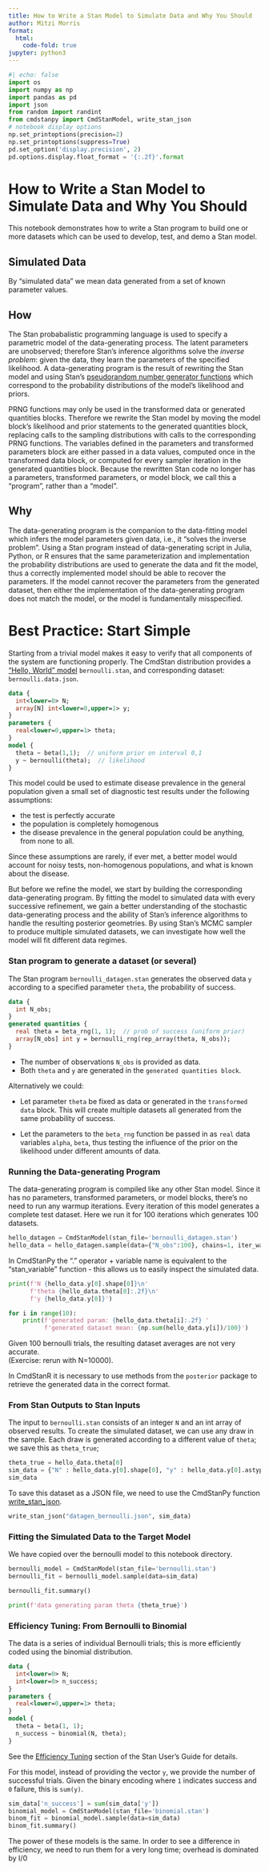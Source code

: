 ```yaml
---
title: How to Write a Stan Model to Simulate Data and Why You Should
author: Mitzi Morris
format:
  html:
    code-fold: true
jupyter: python3
---
```


```python
#| echo: false
import os
import numpy as np
import pandas as pd
import json
from random import randint
from cmdstanpy import CmdStanModel, write_stan_json
# notebook display options
np.set_printoptions(precision=2)
np.set_printoptions(suppress=True)
pd.set_option('display.precision', 2)
pd.options.display.float_format = '{:.2f}'.format
```

# How to Write a Stan Model to Simulate Data and Why You Should


This notebook demonstrates how to write a Stan program to build one or more datasets which can be used
to develop, test, and demo a Stan model.


## Simulated Data 

By "simulated data" we mean data generated from a set of known parameter values.

## How

The Stan probabalistic programming language is used to specify a parametric model of the data-generating process.
The latent parameters are unobserved; therefore Stan's inference algorithms solve the *inverse problem*:
given the data, they learn the parameters of the specified likelihood.
A data-generating program is the result of rewriting the Stan model and using Stan's
[pseudorandom number generator functions](https://mc-stan.org/docs/functions-reference/conventions_for_probability_functions.html#distributions-prng)
which correspond to the probability distributions of the model's likelihood and priors.

PRNG functions may only be used in the transformed data or generated quantities blocks.
Therefore we rewrite the Stan model by moving the model block's likelihood and prior statements
to the generated quantities block, replacing calls to the sampling distributions with calls to
the corresponding PRNG functions.
The variables defined in the parameters and transformed parameters block are either
passed in a data values, computed once in the transformed data block, or computed
for every sampler iteration in the generated quantities block.
Because the rewritten Stan code no longer has a parameters, transformed parameters, or model block,
we call this a "program", rather than a "model".

## Why

The data-generating program is the companion to the data-fitting model
which infers the model parameters given data, i.e., it "solves the inverse problem".
Using a Stan program instead of data-generating script in Julia, Python, or R
ensures that the same parameterization and implementation the probability distributions
are used to generate the data and fit the model, thus a correctly
implemented model should be able to recover the parameters.
If the model cannot recover the parameters from the generated dataset, then either
the implementation of the data-generating program does not match the model, or the model is fundamentally
misspecified.


# Best Practice:  Start Simple

Starting from a trivial model makes it easy to verify that all components
of the system are functioning properly.
The CmdStan distribution provides a
["Hello, World" model](https://mc-stan.org/docs/cmdstan-guide/example_model_data.html) `bernoulli.stan`,
and corresponding dataset: `bernoulli.data.json`.

```stan
data {
  int<lower=0> N;
  array[N] int<lower=0,upper=1> y;
}
parameters {
  real<lower=0,upper=1> theta;
}
model {
  theta ~ beta(1,1);  // uniform prior on interval 0,1
  y ~ bernoulli(theta);  // likelihood
}
```

This model could be used to estimate disease prevalence in the general population
given a small set of diagnostic test results under the following assumptions:

 - the test is perfectly accurate
 - the population is completely homogenous
 - the disease prevalence in the general population could be anything, from none to all.

Since these assumptions are rarely, if ever met, a better model would account for noisy tests,
non-homogenous populations, and what is known about the disease.

But before we refine the model, we start by building the corresponding data-generating program.
By fitting the model to simulated data with every successive refinement, we gain a better
understanding of the stochastic data-generating process and the ability of Stan's inference
algorithms to handle the resulting posterior geometries.
By using Stan's MCMC sampler to produce multiple simulated datasets,
we can investigate how well the model will fit different data regimes.


### Stan program to generate a dataset (or several)

The Stan program `bernoulli_datagen.stan` generates the observed data `y` according to
a specified parameter `theta`, the probability of success.

```stan
data {
  int N_obs;
}
generated quantities {
  real theta = beta_rng(1, 1);  // prob of success (uniform prior)
  array[N_obs] int y = bernoulli_rng(rep_array(theta, N_obs));
}
```

+ The number of observations `N_obs` is provided as data.
+ Both `theta` and `y` are generated in the `generated quantities block`.

Alternatively we could:

+ Let parameter `theta` be fixed as data or generated in the `transformed data` block.
This will create multiple datasets all generated from the same probability of success.

+ Let the parameters to the `beta_rng` function be passed in as `real` data variables `alpha`, `beta`,
thus testing the influence of the prior on the likelihood under different amounts of data.



### Running the Data-generating Program

The data-generating program is compiled like any other Stan model.
Since it has no parameters, transformed parameters, or model blocks, there's no need to run any warmup iterations.
Every iteration of this model generates a complete test dataset.
Here we run it for 100 iterations which generates 100 datasets.

```python
hello_datagen = CmdStanModel(stan_file='bernoulli_datagen.stan')
hello_data = hello_datagen.sample(data={"N_obs":100}, chains=1, iter_warmup=0, iter_sampling=100, show_progress=False)
```


In CmdStanPy the "." operator + variable name is equivalent to the "stan_variable" function - this allows us to easily inspect the simulated data.

```python
print(f'N {hello_data.y[0].shape[0]}\n'
      f'theta {hello_data.theta[0]:.2f}\n'
      f'y {hello_data.y[0]}')
```

```python
for i in range(10):
    print(f'generated param: {hello_data.theta[i]:.2f} '
          f'generated dataset mean: {np.sum(hello_data.y[i])/100}')
```

Given 100 bernoulli trials, the resulting dataset averages are not very accurate.  
(Exercise: rerun with N=10000).

In CmdStanR it is necessary to use methods from the `posterior` package to retrieve the generated data in the correct format.


### From Stan Outputs to Stan Inputs

The input to `bernoulli.stan` consists of an integer `N` and an int array of observed results.
To create the simulated dataset, we can use any draw in the sample.
Each draw is generated according to a different value of `theta`; we save this as `theta_true`;


```python
theta_true = hello_data.theta[0]
sim_data = {"N" : hello_data.y[0].shape[0], "y" : hello_data.y[0].astype(int)}
sim_data
```

To save this dataset as a JSON file, we need to use the CmdStanPy function
[write_stan_json](https://mc-stan.org/cmdstanpy/api.html#write-stan-json).

```python
write_stan_json("datagen_bernoulli.json", sim_data)
```


### Fitting the Simulated Data to the Target Model

We have copied over the bernoulli model to this notebook directory.

```python
bernoulli_model = CmdStanModel(stan_file='bernoulli.stan')
bernoulli_fit = bernoulli_model.sample(data=sim_data)
```

```python
bernoulli_fit.summary()
```

```python
print(f'data generating param theta {theta_true}')
```

### Efficiency Tuning: From Bernoulli to Binomial

The data is a series of individual Bernoulli trials; this is more efficiently coded using the binomial distribution.

```stan
data {
  int<lower=0> N;
  int<lower=0> n_success;
}
parameters {
  real<lower=0,upper=1> theta;
}
model {
  theta ~ beta(1, 1);
  n_success ~ binomial(N, theta);
}
```

See the
[Efficiency Tuning](https://mc-stan.org/docs/stan-users-guide/efficiency-tuning.html#exploiting-sufficient-statistics)
section of the Stan User's Guide for details.

For this model, instead of providing the vector `y`, we provide the number of successful trials.
Given the binary encoding where `1` indicates success and `0` failure, this is `sum(y)`.


```python
sim_data['n_success'] = sum(sim_data['y'])
binomial_model = CmdStanModel(stan_file='binomial.stan')
binom_fit = binomial_model.sample(data=sim_data)
binom_fit.summary()
```

The power of these models is the same.
In order to see a difference in efficiency, we need to run them for a very long time; overhead is dominated by I/0



